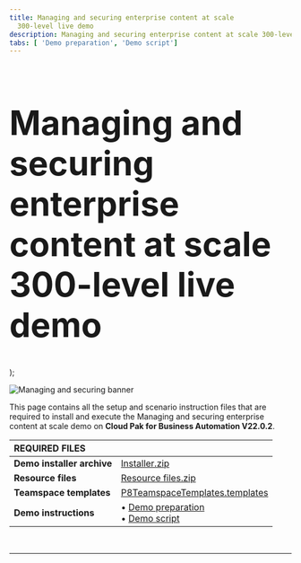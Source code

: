 ```yaml
---
title: Managing and securing enterprise content at scale
  300-level live demo
description: Managing and securing enterprise content at scale 300-level live demo
tabs: [ 'Demo preparation', 'Demo script']
---
```


  <span>
    <h1 style="font-size:60px;"> Managing and securing enterprise content at scale<br/> 300-level live demo </h1>
  </span> );

![Managing and securing banner](./images/managing-enterprise-content-PREP-banner.jpg)

<span id="top"></span>

This page contains all the setup and scenario instruction files that are required to install and execute the Managing and securing enterprise content at scale demo on **Cloud Pak for Business Automation V22.0.2**.

| REQUIRED FILES | |
| :---         | :--- |
| **Demo installer archive** | <a href="https://ibm.box.com/s/4jibrm4zh6hddkb38bcfn44yruoyw8d9" target="_blank" rel="noreferrer">Installer.zip</a> |
| **Resource files** | <a href="https://ibm.box.com/s/9gtusag0rsxd4xqdzmlpfdtonmw3h0kj" target="_blank" rel="noreferrer">Resource files.zip</a> |
| **Teamspace templates** | <a href="https://ibm.box.com/s/2o6cr4hg9j9ui9csjcridsi09e3ab4w3" target="_blank" rel="noreferrer">P8TeamspaceTemplates.templates</a> |
| **Demo instructions** | • <a href="https://ibm.box.com/s/m0gorr8nre33mv6lu9mzm84kzjfvyqbt" target="_blank" rel="noreferrer">Demo preparation</a> <br/> • <a href="https://ibm.box.com/s/n8iha7bkfs2cqefjjox9d84a2db4mix8" target="_blank" rel="noreferrer">Demo script</a> |

<br/>

***